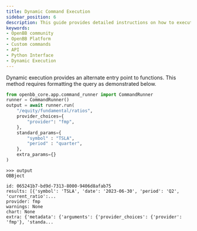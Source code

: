 ```yaml
---
title: Dynamic Command Execution
sidebar_position: 6
description: This guide provides detailed instructions on how to execute commands dynamically in the OpenBB Platform.
keywords:
- OpenBB community
- OpenBB Platform
- Custom commands
- API
- Python Interface
- Dynamic Execution
---
```



<HeadTitle title="Dynamic Command Execution | OpenBB Platform Docs" />


Dynamic execution provides an alternate entry point to functions. This method requires formatting the query as demonstrated below.

```python
from openbb_core.app.command_runner import CommandRunner
runner = CommandRunner()
output = await runner.run(
    "/equity/fundamental/ratios",
    provider_choices={
        "provider": "fmp",
    },
    standard_params={
        "symbol" : "TSLA",
        "period" : "quarter",
    },
    extra_params={}
)
```

```console
>>> output
OBBject

id: 065241b7-bd9d-7313-8000-9406d8afab75
results: [{'symbol': 'TSLA', 'date': '2023-06-30', 'period': 'Q2', 'current_ratio':...
provider: fmp
warnings: None
chart: None
extra: {'metadata': {'arguments': {'provider_choices': {'provider': 'fmp'}, 'standa...
```
